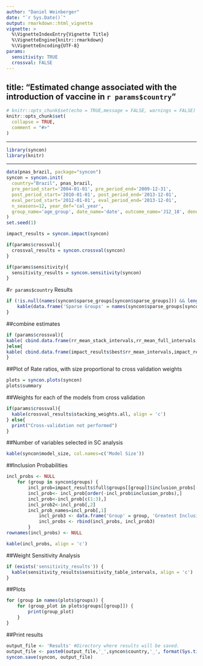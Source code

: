 ```yaml
---
author: "Daniel Weinberger"
date: "`r Sys.Date()`"
output: rmarkdown::html_vignette
vignette: >
  %\VignetteIndexEntry{Vignette Title}
  %\VignetteEngine{knitr::rmarkdown}
  %\VignetteEncoding{UTF-8}
params:
  sensitivity: TRUE
  crossval: FALSE
---
```

title: "Estimated change associated with the introduction of vaccine in `r params$country`"
---

```r
# knitr::opts_chunk$set(echo = TRUE,message = FALSE, warnings = FALSE)
knitr::opts_chunk$set(
  collapse = TRUE,
  comment = "#>"
)
```

---

```r
library(syncon)
library(knitr)
```

---

```r
data(pnas_brazil, package="syncon")
syncon = syncon.init(
  country="Brazil", pnas_brazil, 
  pre_period_start='2004-01-01', pre_period_end='2009-12-31', 
  post_period_start='2010-01-01', post_period_end='2013-12-01', 
  eval_period_start='2012-01-01', eval_period_end='2013-12-01', 
  n_seasons=12, year_def='cal_year', 
  group_name='age_group', date_name='date', outcome_name='J12_18', denom_name='ach_noj'
)
set.seed(1)
```

```r
impact_results = syncon.impact(syncon)
```

```r
if(params$crossval){
  crossval_results = syncon.crossval(syncon)
}
```

```r
if(params$sensitivity){
  sensitivity_results = syncon.sensitivity(syncon)
}

```


#`r params$country` Results

```r
if (!is.null(names(syncon$sparse_groups[syncon$sparse_groups])) && length(names(syncon$sparse_groups[syncon$sparse_groups])) != 0) {
	kable(data.frame('Sparse Groups' = names(syncon$sparse_groups[syncon$sparse_groups]), check.names = FALSE), align = 'c')
}
```

##combine estimates
```r
if (params$crossval){
kable( cbind.data.frame(rr_mean_stack_intervals,rr_mean_full_intervals,rr_mean_time_intervals,rr_mean_time_no_offset_intervals,rr_mean_its_intervals, rr_mean_pca_intervals), align = 'c')
}else{
kable( cbind.data.frame(impact_results$best$rr_mean_intervals,impact_results$full$rr_mean_intervals,impact_results$time$rr_mean_intervals,impact_results$time_no_offset$rr_mean_intervals,impact_results$its$rr_mean_intervals, impact_results$pca$rr_mean_intervals), align = 'c')  
}
```

##Plot of Rate ratios, with size proportional to cross validation weights
```r
plots = syncon.plots(syncon)
plots$summary
```

##Weights for each of the models from cross validation
```r
if(params$crossval){
  kable(crossval_results$stacking_weights.all, align = 'c')
} else{
  print("Cross-validation not performed")
}
```
  
##Number of variables selected in SC analysis
```r
kable(syncon$model_size, col.names=c('Model Size'))
```

##Inclusion Probabilities
```r
incl_probs <- NULL
	for (group in syncon$groups) {
	    incl_prob=impact_results$full$groups[[group]]$inclusion_probs[-c(1:(syncon$n_seasons-1)),]
	    incl_prob<- incl_prob[order(-incl_prob$inclusion_probs),]
	    incl_prob<-incl_prob[c(1:3),]
	    incl_prob2<-incl_prob[,2]
	    incl_prob_names=incl_prob[,1]
			incl_prob3 <- data.frame('Group' = group, 'Greatest Inclusion Variable' = incl_prob_names[1], 'Greatest Inclusion Probability' = incl_prob2[1], 'Second Greatest Inclusion Variable' = incl_prob_names[2], 'Second Greatest Inclusion Probability' = incl_prob2[2], 'Third Greatest Inclusion Variable' = incl_prob_names[3], 'Third Greatest Inclusion Probability' = incl_prob2[3], check.names = FALSE)
			incl_probs <- rbind(incl_probs, incl_prob3)
		}
rownames(incl_probs) <- NULL
```

```r
kable(incl_probs, align = 'c')
```

##Weight Sensitivity Analysis
```r
if (exists('sensitivity_results')) {
  kable(sensitivity_results$sensitivity_table_intervals, align = 'c')
}
```


##Plots
```r
for (group in names(plots$groups)) {
	for (group_plot in plots$groups[[group]]) {
		print(group_plot)
	}
}

```

##Print results
```r

output_file <- 'Results' #Directory where results will be saved.
output_file <- paste0(output_file,'_',syncon$country,'_', format(Sys.time(), '%Y-%m-%d-%H%M%S'), ".Rds")
syncon.save(syncon, output_file)

```
